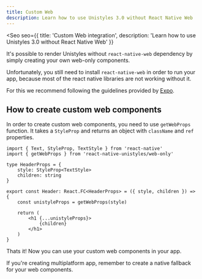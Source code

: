 ```yaml
---
title: Custom Web
description: Learn how to use Unistyles 3.0 without React Native Web
---
```



<Seo
    seo={{
        title: 'Custom Web integration',
        description: 'Learn how to use Unistyles 3.0 without React Native Web'
    }}
>

It's possible to render Unistyles without `react-native-web` dependency by simply creating your own web-only components.

Unfortunately, you still need to install `react-native-web` in order to run your app, because most of the react native libraries are not working without it.

For this we recommend following the guidelines provided by [Expo](https://docs.expo.dev/workflow/web/).

## How to create custom web components

In order to create custom web components, you need to use `getWebProps` function. It takes a `StyleProp` and returns an object with `className` and `ref` properties.

```tsx title="src/components/Header.tsx"
import { Text, StyleProp, TextStyle } from 'react-native'
import { getWebProps } from 'react-native-unistyles/web-only'

type HeaderProps = {
    style: StyleProp<TextStyle>
    children: string
}

export const Header: React.FC<HeaderProps> = ({ style, children }) => {
    const unistyleProps = getWebProps(style)

    return (
        <h1 {...unistyleProps}>
            {children}
        </h1>
    )
}
```

Thats it! Now you can use your custom web components in your app.

<Aside type="caution">
    If you're creating multiplatform app, remember to create a native fallback for your web components.
</Aside>

</Seo>
